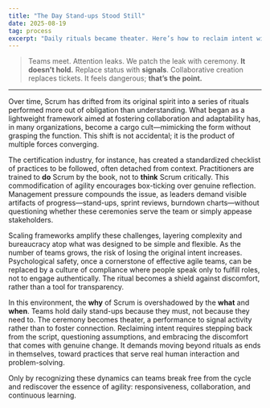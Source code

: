 ```yaml
---
title: "The Day Stand‑ups Stood Still"
date: 2025-08-19
tag: process
excerpt: "Daily rituals became theater. Here’s how to reclaim intent without the script."
---
```


> Teams meet. 
> Attention leaks. 
> We patch the leak with ceremony. **It doesn’t hold.**
> Replace status with **signals**. Collaborative creation replaces tickets. It feels dangerous; **that’s the point.**



---

Over time, Scrum has drifted from its original spirit into a series of rituals performed more out of obligation than understanding. What began as a lightweight framework aimed at fostering collaboration and adaptability has, in many organizations, become a cargo cult—mimicking the form without grasping the function. This shift is not accidental; it is the product of multiple forces converging.

The certification industry, for instance, has created a standardized checklist of practices to be followed, often detached from context. Practitioners are trained to **do** Scrum by the book, not to **think** Scrum critically. This commodification of agility encourages box-ticking over genuine reflection. Management pressure compounds the issue, as leaders demand visible artifacts of progress—stand-ups, sprint reviews, burndown charts—without questioning whether these ceremonies serve the team or simply appease stakeholders.

Scaling frameworks amplify these challenges, layering complexity and bureaucracy atop what was designed to be simple and flexible. As the number of teams grows, the risk of losing the original intent increases. Psychological safety, once a cornerstone of effective agile teams, can be replaced by a culture of compliance where people speak only to fulfill roles, not to engage authentically. The ritual becomes a shield against discomfort, rather than a tool for transparency.

In this environment, the **why** of Scrum is overshadowed by the **what** and **when**. Teams hold daily stand-ups because they must, not because they need to. The ceremony becomes theater, a performance to signal activity rather than to foster connection. Reclaiming intent requires stepping back from the script, questioning assumptions, and embracing the discomfort that comes with genuine change. It demands moving beyond rituals as ends in themselves, toward practices that serve real human interaction and problem-solving.

Only by recognizing these dynamics can teams break free from the cycle and rediscover the essence of agility: responsiveness, collaboration, and continuous learning.
